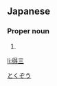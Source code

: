 ==Japanese==
{{ja-kanjitab|とく|ぞう|yomi=on}}

===Proper noun===
{{ja-pos|proper|とくぞう}}

# {{given name|male|lang=ja}}

[[Category:Japanese male given names|とくぞう]]

[[li:得三]]